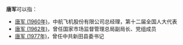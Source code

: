 '''唐军'''可以指：
* [[唐军_(1960年)|唐军 (1960年)]]，中航飞机股份有限公司总经理，第十二届全国人大代表
* [[唐军_(1962年)|唐军 (1962年)]]，曾任国家市场监督管理总局副局长、党组成员
* [[唐军_(1977年)|唐军 (1977年)]]，曾任中共新田县委书记
{{Disambiguation|J|Cat=二字唐姓人名消歧义}}